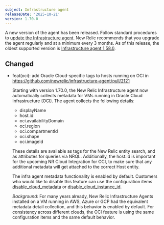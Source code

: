 ```yaml
---
subject: Infrastructure agent
releaseDate: '2025-10-21'
version: 1.70.0
---
```

A new version of the agent has been released. Follow standard procedures to [update the Infrastructure agent](https://docs.newrelic.com/docs/infrastructure/install-configure-manage-infrastructure/update-or-uninstall/update-infrastructure-agent).
New Relic recommends that you upgrade the agent regularly and at a minimum every 3 months. As of this release, the oldest supported version is [Infrastructure agent 1.58.0](https://docs.newrelic.com/docs/release-notes/infrastructure-release-notes/infrastructure-agent-release-notes/new-relic-infrastructure-agent-1580/).

## Changed
* feat(oci): add Oracle Cloud-specific tags to hosts running on OCI in https://github.com/newrelic/infrastructure-agent/pull/2121

  Starting with version 1.70.0, the New Relic Infrastructure agent now automatically collects metadata for VMs running in Oracle Cloud Infrastructure (OCI). The agent collects the following details:
  - displayName
  - host.id
  - oci.availabilityDomain
  - oci.region
  - oci.compartmentId
  - oci.shape
  - oci.imageId
  
  These details are available as tags for the New Relic entity search, and as attributes for queries via NRQL. Additionally, the host.id is important for the upcoming NR Cloud Integration for OCI, to make sure that any additional metadata will get attached to the correct Host entity.
  
  The infra agent metadata functionality is enabled by default. Customers who would like to disable this feature can use the configuration items [disable_cloud_metadata](https://docs.newrelic.com/docs/infrastructure/infrastructure-agent/configuration/infrastructure-agent-configuration-settings/#disable-cloud-metadata) or [disable_cloud_instance_id](https://docs.newrelic.com/docs/infrastructure/infrastructure-agent/configuration/infrastructure-agent-configuration-settings/#disable-cloud-instance-id).
  
  _Background_:
  For many years already, New Relic Infrastructure Agents installed on a VM running in AWS, Azure or GCP had the equivalent metadata detail collection, and this behavior is enabled by default. For consistency across different clouds, the OCI feature is using the same configuration items and the same default behavior.
